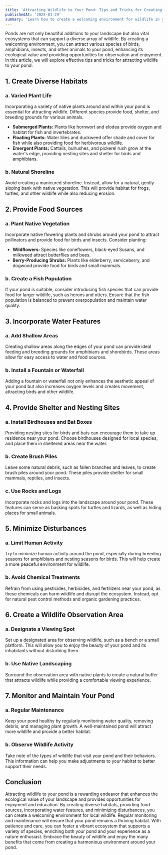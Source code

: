 ---
title: 'Attracting Wildlife to Your Pond: Tips and Tricks for Creating a Welcoming Environment'
publishedAt: '2025-01-29'
summary: 'Learn how to create a welcoming environment for wildlife in your pond, enhancing its ecological value and providing opportunities for observation and enjoyment.'
---

Ponds are not only beautiful additions to your landscape but also vital ecosystems that can support a diverse array of wildlife. By creating a welcoming environment, you can attract various species of birds, amphibians, insects, and other animals to your pond, enhancing its ecological value and providing opportunities for observation and enjoyment. In this article, we will explore effective tips and tricks for attracting wildlife to your pond.

## 1. Create Diverse Habitats

### a. Varied Plant Life

Incorporating a variety of native plants around and within your pond is essential for attracting wildlife. Different species provide food, shelter, and breeding grounds for various animals.

- **Submerged Plants:** Plants like hornwort and elodea provide oxygen and habitat for fish and invertebrates.
- **Floating Plants:** Water lilies and duckweed offer shade and cover for fish while also providing food for herbivorous wildlife.
- **Emergent Plants:** Cattails, bulrushes, and pickerel rush grow at the water's edge, providing nesting sites and shelter for birds and amphibians.

### b. Natural Shoreline

Avoid creating a manicured shoreline. Instead, allow for a natural, gently sloping bank with native vegetation. This will provide habitat for frogs, turtles, and other wildlife while also reducing erosion.

## 2. Provide Food Sources

### a. Plant Native Vegetation

Incorporate native flowering plants and shrubs around your pond to attract pollinators and provide food for birds and insects. Consider planting:

- **Wildflowers:** Species like coneflowers, black-eyed Susans, and milkweed attract butterflies and bees.
- **Berry-Producing Shrubs:** Plants like elderberry, serviceberry, and dogwood provide food for birds and small mammals.

### b. Create a Fish Population

If your pond is suitable, consider introducing fish species that can provide food for larger wildlife, such as herons and otters. Ensure that the fish population is balanced to prevent overpopulation and maintain water quality.

## 3. Incorporate Water Features

### a. Add Shallow Areas

Creating shallow areas along the edges of your pond can provide ideal feeding and breeding grounds for amphibians and shorebirds. These areas allow for easy access to water and food sources.

### b. Install a Fountain or Waterfall

Adding a fountain or waterfall not only enhances the aesthetic appeal of your pond but also increases oxygen levels and creates movement, attracting birds and other wildlife.

## 4. Provide Shelter and Nesting Sites

### a. Install Birdhouses and Bat Boxes

Providing nesting sites for birds and bats can encourage them to take up residence near your pond. Choose birdhouses designed for local species, and place them in sheltered areas near the water.

### b. Create Brush Piles

Leave some natural debris, such as fallen branches and leaves, to create brush piles around your pond. These piles provide shelter for small mammals, reptiles, and insects.

### c. Use Rocks and Logs

Incorporate rocks and logs into the landscape around your pond. These features can serve as basking spots for turtles and lizards, as well as hiding places for small animals.

## 5. Minimize Disturbances

### a. Limit Human Activity

Try to minimize human activity around the pond, especially during breeding seasons for amphibians and nesting seasons for birds. This will help create a more peaceful environment for wildlife.

### b. Avoid Chemical Treatments

Refrain from using pesticides, herbicides, and fertilizers near your pond, as these chemicals can harm wildlife and disrupt the ecosystem. Instead, opt for natural pest control methods and organic gardening practices.

## 6. Create a Wildlife Observation Area

### a. Designate a Viewing Spot

Set up a designated area for observing wildlife, such as a bench or a small platform. This will allow you to enjoy the beauty of your pond and its inhabitants without disturbing them.

### b. Use Native Landscaping

Surround the observation area with native plants to create a natural buffer that attracts wildlife while providing a comfortable viewing experience.

## 7. Monitor and Maintain Your Pond

### a. Regular Maintenance

Keep your pond healthy by regularly monitoring water quality, removing debris, and managing plant growth. A well-maintained pond will attract more wildlife and provide a better habitat.

### b. Observe Wildlife Activity

Take note of the types of wildlife that visit your pond and their behaviors. This information can help you make adjustments to your habitat to better support their needs.

## Conclusion

Attracting wildlife to your pond is a rewarding endeavor that enhances the ecological value of your landscape and provides opportunities for enjoyment and education. By creating diverse habitats, providing food sources, incorporating water features, and minimizing disturbances, you can create a welcoming environment for local wildlife. Regular monitoring and maintenance will ensure that your pond remains a thriving habitat. With patience and care, you can foster a vibrant ecosystem that supports a variety of species, enriching both your pond and your experience as a nature enthusiast. Embrace the beauty of wildlife and enjoy the many benefits that come from creating a harmonious environment around your pond.
